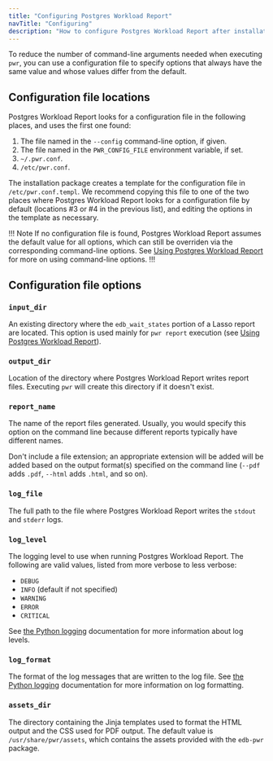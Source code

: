 ```yaml
---
title: "Configuring Postgres Workload Report"
navTitle: "Configuring"
description: "How to configure Postgres Workload Report after installation"
---
```


To reduce the number of command-line arguments needed when executing `pwr`, you can use a configuration file to specify options that always have the same value and whose values differ from the default.

## Configuration file locations

Postgres Workload Report looks for a configuration file in the following places, and uses the first one found:

1. The file named in the `--config` command-line option, if given.
2. The file named in the `PWR_CONFIG_FILE` environment variable, if set.
3. `~/.pwr.conf`.
4. `/etc/pwr.conf`.

The installation package creates a template for the configuration file in `/etc/pwr.conf.templ`. We recommend copying this file to one of the
two places where Postgres Workload Report looks for a configuration file by default (locations #3 or #4 in the previous list), and editing the options in the template as necessary.

!!! Note
If no configuration file is found, Postgres Workload Report assumes the default value for all options, which can still be overriden via the corresponding command-line options. See [Using Postgres Workload Report](using/) for more on using command-line options.
!!!

## Configuration file options

### `input_dir`

An existing directory where the `edb_wait_states` portion of a Lasso report are located. This option is used mainly for `pwr report` execution (see [Using Postgres Workload Report](using)).

### `output_dir`

Location of the directory where Postgres Workload Report writes report files. Executing `pwr` will create this directory if it doesn't exist.

### `report_name`

The name of the report files generated. Usually, you would specify this option on the command line because different reports typically have different names.

Don't include a file extension; an appropriate extension will be added will be added based on the output format(s) specified on the command line (`--pdf` adds `.pdf`, `--html` adds `.html`, and so on).

### `log_file`

The full path to the file where Postgres Workload Report writes the `stdout` and `stderr` logs.

### `log_level`

The logging level to use when running Postgres Workload Report. The following are valid values, listed from more verbose to less verbose: 

- `DEBUG`
- `INFO` (default if not specified)
- `WARNING`
- `ERROR`
- `CRITICAL`

See [the Python logging](https://docs.python.org/3/library/logging.html#logging-levels) documentation for more information about log levels.

### `log_format`

The format of the log messages that are written to the log file. See [the Python logging](https://docs.python.org/3/library/logging.html#logrecord-attributes) documentation for more information on log formatting.

### `assets_dir`

The directory containing the Jinja templates used to format the HTML output and the CSS used for PDF output. The default value is `/usr/share/pwr/assets`, which contains the assets provided with the `edb-pwr` package.
